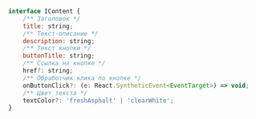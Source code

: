 
<Props of={VideoBanner} />

``` javascript

interface IContent {
    /** Заголовок */
    title: string;
    /** Текст-описание */
    description: string;
    /** Текст кнопки */
    buttonTitle: string;
    /** Ссылка на кнопке */
    href?: string;
    /** Обработчик клика по кнопке */
    onButtonClick?: (e: React.SyntheticEvent<EventTarget>) => void;
    /** Цвет текста */
    textColor?: 'freshAsphalt' | 'clearWhite';
}

```
